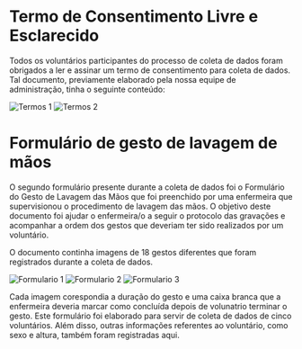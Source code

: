 

# Termo de Consentimento Livre e Esclarecido

Todos os voluntários participantes do processo de coleta de dados foram obrigados a ler e assinar um termo de consentimento para coleta de dados. Tal documento, previamente elaborado pela nossa equipe de administração, tinha o seguinte conteúdo:

<Image src="/coletaDados/termos_1.png" alt="Termos 1" width={1000} height={500} />
<Image src="/coletaDados/termos_1.png" alt="Termos 2" width={1000} height={500} />

# Formulário de gesto de lavagem de mãos

O segundo formulário presente durante a coleta de dados foi o Formulário do Gesto de Lavagem das Mãos que foi preenchido por uma enfermeira que supervisionou o procedimento de lavagem das mãos. O objetivo deste documento foi ajudar o enfermeira/o a seguir o protocolo das gravações e acompanhar a ordem dos gestos que deveriam ter sido realizados por um voluntário.

O documento continha imagens de 18 gestos diferentes que foram registrados durante a coleta de dados.

<Image src="/coletaDados/formulario_1.png" alt="Formulario 1" width={1000} height={500} />
<Image src="/coletaDados/formulario_2.png" alt="Formulario 2" width={1000} height={500} />
<Image src="/coletaDados/formulario_3.png" alt="Formulario 3" width={1000} height={500} />

Cada imagem corespondia a duração do gesto e uma caixa branca que a enfermeira deveria marcar como concluída depois de volunatrio terminar o gesto. Este formulário foi elaborado para servir de coleta de dados de cinco voluntários. Além disso, outras informações referentes ao voluntário, como sexo e altura, também foram registradas aqui.
